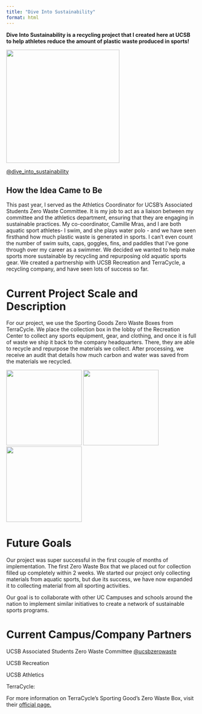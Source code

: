 ```yaml
---
title: "Dive Into Sustainability"
format: html
---
```


**Dive Into Sustainability is a recycling project that I created here at UCSB to help athletes reduce the amount of plastic waste produced in sports!**

![](media/dislogo.PNG){width="300"}

[\@dive_into_sustainability](https://www.instagram.com/dive_into_sustainability)

## How the Idea Came to Be

This past year, I served as the Athletics Coordinator for UCSB's Associated Students Zero Waste Committee. It is my job to act as a liaison between my committee and the athletics department, ensuring that they are engaging in sustainable practices. My co-coordinator, Camille Mras, and I are both aquatic sport athletes- I swim, and she plays water polo - and we have seen firsthand how much plastic waste is generated in sports. I can't even count the number of swim suits, caps, goggles, fins, and paddles that I've gone through over my career as a swimmer. We decided we wanted to help make sports more sustainable by recycling and repurposing old aquatic sports gear. We created a partnership with UCSB Recreation and TerraCycle, a recycling company, and have seen lots of success so far.

# Current Project Scale and Description

For our project, we use the Sporting Goods Zero Waste Boxes from TerraCycle. We place the collection box in the lobby of the Recreation Center to collect any sports equipment, gear, and clothing, and once it is full of waste we ship it back to the company headquarters. There, they are able to recycle and repurpose the materials we collect. After processing, we receive an audit that details how much carbon and water was saved from the materials we recycled.

::: gallery
![](media/IMG_5748.JPG){group="my-gallery" width="200"} ![](media/IMG_6024.JPG){group="my-gallery" width="200"} ![](media/IMG_6008.JPG){group="my-gallery" width="200"}
:::

# Future Goals

Our project was super successful in the first couple of months of implementation. The first Zero Waste Box that we placed out for collection filled up completely within 2 weeks. We started our project only collecting materials from aquatic sports, but due its success, we have now expanded it to collecting material from all sporting activities.

Our goal is to collaborate with other UC Campuses and schools around the nation to implement similar initiatives to create a network of sustainable sports programs.

# Current Campus/Company Partners

UCSB Associated Students Zero Waste Committee [\@ucsbzerowaste](https://www.instagram.com/ucsbzerowaste)

UCSB Recreation

UCSB Athletics

TerraCycle:

For more information on TerraCycle's Sporting Good's Zero Waste Box, visit their [official page.](https://shop.terracycle.com/en-US/products/sporting-goods-zero-waste-boxes)
